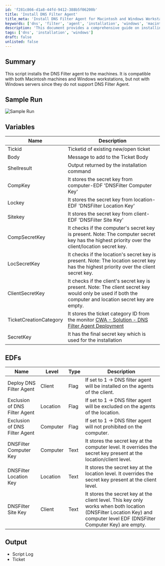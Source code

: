 ```yaml
---
id: 'f281c866-d1a8-44fd-9412-388b5f06200b'
title: 'Install DNS Filter Agent'
title_meta: 'Install DNS Filter Agent for Macintosh and Windows Workstations'
keywords: ['dns', 'filter', 'agent', 'installation', 'windows', 'macintosh']
description: 'This document provides a comprehensive guide on installing the DNS Filter agent on both Macintosh and Windows workstations, detailing the necessary variables, EDFs, and expected output during the installation process.'
tags: ['dns', 'installation', 'windows']
draft: false
unlisted: false
---
```

## Summary

This script installs the DNS Filter agent to the machines. It is compatible with both Macintosh machines and Windows workstations, but not with Windows servers since they do not support DNS Filter Agent.

## Sample Run

![Sample Run](../../../static/img/DNS-Filter-Agent---Install/image_1.png)

## Variables

| Name                  | Description                                                                                              |
|-----------------------|----------------------------------------------------------------------------------------------------------|
| Tickid                | Ticketid of existing new/open ticket                                                                     |
| Body                  | Message to add to the Ticket Body                                                                        |
| Shellresult           | Output returned by the installation command                                                               |
| CompKey               | It stores the secret key from computer-EDF 'DNSFilter Computer Key'                                     |
| Lockey                | It stores the secret key from location-EDF 'DNSFilter Location Key'                                     |
| Sitekey               | It stores the secret key from client-EDF 'DNSFilter Site Key'                                          |
| CompSecretKey         | It checks if the computer's secret key is present.  Note: The computer secret key has the highest priority over the client/location secret key. |
| LocSecretKey          | It checks if the location's secret key is present.  Note: The location secret key has the highest priority over the client secret key. |
| ClientSecretKey       | It checks if the client's secret key is present.  Note: The client secret key would only be used if both the computer and location secret key are empty. |
| TicketCreationCategory | It stores the ticket category ID from the monitor [CWA - Solution - DNS Filter Agent Deployment](https://proval.itglue.com/DOC-5078775-15669152) |
| SecretKey             | It has the final secret key which is used for the installation                                           |

## EDFs

| Name                          | Level   | Type    | Description                                                                                           |
|-------------------------------|---------|---------|-------------------------------------------------------------------------------------------------------|
| Deploy DNS Filter Agent       | Client  | Flag    | If set to 1 -> DNS filter agent will be installed on the agents of the client.                       |
| Exclusion of DNS Filter Agent  | Location| Flag    | If set to 1 -> DNS filter agent will be excluded on the agents of the location.                      |
| Exclusion of DNS Filter Agent  | Computer| Flag    | If set to 1 -> DNS filter agent will not prohibited on the computer.                                 |
| DNSFilter Computer Key        | Computer| Text    | It stores the secret key at the computer level. It overrides the secret key present at the location/client level. |
| DNSFilter Location Key        | Location| Text    | It stores the secret key at the location level. It overrides the secret key present at the client level. |
| DNSFilter Site Key            | Client  | Text    | It stores the secret key at the client level. This key only works when both location (DNSFilter Location Key) and computer level EDF (DNSFilter Computer Key) are empty. |

## Output

- Script Log
- Ticket












